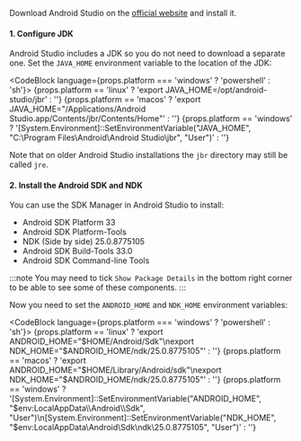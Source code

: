 
Download Android Studio on the [official website](https://developer.android.com/studio) and install it.

#### 1. Configure JDK

Android Studio includes a JDK so you do not need to download a separate one. Set the `JAVA_HOME` environment variable to the location of the JDK:

<CodeBlock language={props.platform === 'windows' ? 'powershell' : 'sh'}>
  {props.platform == 'linux' ? 'export JAVA_HOME=/opt/android-studio/jbr' : ''}
  {props.platform == 'macos'
    ? 'export JAVA_HOME="/Applications/Android Studio.app/Contents/jbr/Contents/Home"'
    : ''}
  {props.platform == 'windows'
    ? '[System.Environment]::SetEnvironmentVariable("JAVA_HOME", "C:\\Program Files\\Android\\Android Studio\\jbr", "User")'
    : ''}
</CodeBlock>

Note that on older Android Studio installations the `jbr` directory may still be called `jre`.

#### 2. Install the Android SDK and NDK

You can use the SDK Manager in Android Studio to install:

- Android SDK Platform 33
- Android SDK Platform-Tools
- NDK (Side by side) 25.0.8775105
- Android SDK Build-Tools 33.0
- Android SDK Command-line Tools

:::note
You may need to tick `Show Package Details` in the bottom right corner to be able to see some of these components.
:::

Now you need to set the `ANDROID_HOME` and `NDK_HOME` environment variables:

<CodeBlock language={props.platform === 'windows' ? 'powershell' : 'sh'}>
  {props.platform == 'linux'
    ? 'export ANDROID_HOME="$HOME/Android/Sdk"\nexport NDK_HOME="$ANDROID_HOME/ndk/25.0.8775105"'
    : ''}
  {props.platform == 'macos'
    ? 'export ANDROID_HOME="$HOME/Library/Android/sdk"\nexport NDK_HOME="$ANDROID_HOME/ndk/25.0.8775105"'
    : ''}
  {props.platform == 'windows'
    ? '[System.Environment]::SetEnvironmentVariable("ANDROID_HOME", "$env:LocalAppData\\Android\\Sdk", "User")\n[System.Environment]::SetEnvironmentVariable("NDK_HOME", "$env:LocalAppData\\Android\\Sdk\\ndk\\25.0.8775105", "User")'
    : ''}
</CodeBlock>
